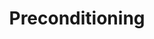 ---
title: Preconditioning
summary: Cholesky Factorization & Preconditioning
datePublished: 23 May 2025
---